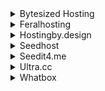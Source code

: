 <details><summary>Bytesized Hosting</summary>

- Host: `<username><hostname>.bysh.me`
- Port: `DAEMON_PORT`
- TLS: Enabled
- Username: `<username>`
- Password: `<password>`

</details>

<details><summary>Feralhosting</summary>

```shell
# Grab credentials via SSH
printf "10.0.0.1\n$(hostname -f)\n$(whoami)\n$(sed -rn 's/(.*)"daemon_port": (.*),/\2/p' ~/.config/deluge/core.conf)\n$(sed -rn "s/$(whoami):(.*):(.*)/\1/p" ~/.config/deluge/auth)\n"
```

- Host: `<hostname>.feralhosting.com`
- Port: `DAEMON_PORT`
- TLS: Enabled
- Username: `<username>`
- Password: `<password>`

</details>

<details><summary>Hostingby.design</summary>

- Host: `<hostname>.itsby.design`
- Port: `DAEMON_PORT`
- TLS: Enabled
- Username: `<username>`
- Password: `<password>`

</details>

<details><summary>Seedhost</summary>

- Host: `<hostname>.seedhost.eu`
- Port: `DAEMON_PORT`
- TLS: Enabled
- Username: `<username>`
- Password: `<password>`

</details>

<details><summary>Seedit4.me</summary>

- Host: localhost
- Port: `DAEMON_PORT`
- TLS: Disabled
- Username: `seedit4me`
- Password: `<your slot password>`

</details>

<details><summary>Ultra.cc</summary>

- Host: `<hostname>.usbx.me`
- Port: `DAEMON_PORT`
- TLS: Enabled
- Username: `<username>`
- Password: `<password>`

</details>

<details><summary>Whatbox</summary>

- Host: `<hostname>.whatbox.ca`
- Port: Deluge daemon port from your Slot Info page
- TLS: Enabled
- Username: `<username>`
- Password: `<password>`

</details>
